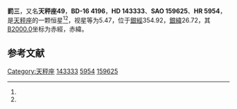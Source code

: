 {{Starbox begin
| name = 罰三
}}
{{Starbox observe
| epoch = [[J2000.0|J2000.0]]
| constell = [[天秤座|天秤座]]<ref name=SIMBAD>{{cite web
 | url=http://simbad.u-strasbg.fr/simbad/sim-id?Ident=HR+5954
 | title =Pulsating variable Star
 | publisher=Centre de Données astronomiques de Strasbourg
 | work=SIMBAD
 | accessdate=2012-07-13}}</ref><ref name=DATA>{{cite web
 | url=http://vizier.u-strasbg.fr/viz-bin/VizieR-5?-out.add=.&-source=5050&-corr=PK=HR&-out.max=9999&HR=5954
 | title=VizieR Detailed Page
 | accessdate=2012-07-13
 | archive-date=2016-03-04
 | archive-url=https://web.archive.org/web/20160304234043/http://vizier.u-strasbg.fr/viz-bin/VizieR-5?-out.add=.&-source=5050&-corr=PK=HR&-out.max=9999&HR=5954
 | dead-url=no
 }}</ref>
| 星官 = 
| ra = {{RA|16|0|19.6}}<ref name=SIMBAD /><ref name=DATA />
| dec = {{DEC|-16|32|0}}<ref name=SIMBAD /><ref name=DATA />
| appmag_v = 5.47<ref name=SIMBAD /><ref name=DATA />
}}
{{Starbox character
| class = F8V<ref name=SIMBAD /><ref name=DATA />
| b-v = 0.52<ref name=SIMBAD /><ref name=DATA />
| u-b = 0.03<ref name=SIMBAD /><ref name=DATA />
| r-i = <ref name=SIMBAD /><ref name=DATA />
| variable = 
}}
{{Starbox astrometry
| radial_v = 0.03
| prop_mo_ra = -25
| parallax = 0.035
| p_error = 
}}
{{Starbox catalog
| names =BD-16 4196，[[SAO星表|SAO]] 159625，[[HD星表|HD]] 143333，[[HR星表|HR]] 5954}}
{{Starbox reference |Simbad=HR+5954}}
{{Starbox end}}

'''罰三'''，又名'''天秤座49'''，'''BD-16 4196'''，'''HD 143333'''、'''SAO 159625'''、'''HR 5954'''，是[[天秤座|天秤座]]的一颗恒星<ref name=SIMBAD /><ref name=DATA />，视星等为5.47，位于[[銀道座標系|銀經]]354.92，[[銀道座標系|銀緯]]26.72，其[[B2000.0|B2000.0]]坐标为赤經{{RA|16|0|19.6}}，赤緯{{DEC|-16|32|0}}。

== 参考文献 ==
{{reflist}}

{{star-stub}}

{{天秤座恒星}}
[[Category:天秤座|Category:天秤座]]
[[Category:HD和HDE天體|143333]]
[[Category:HR天體|5954]]
[[Category:SAO天體|159625]]